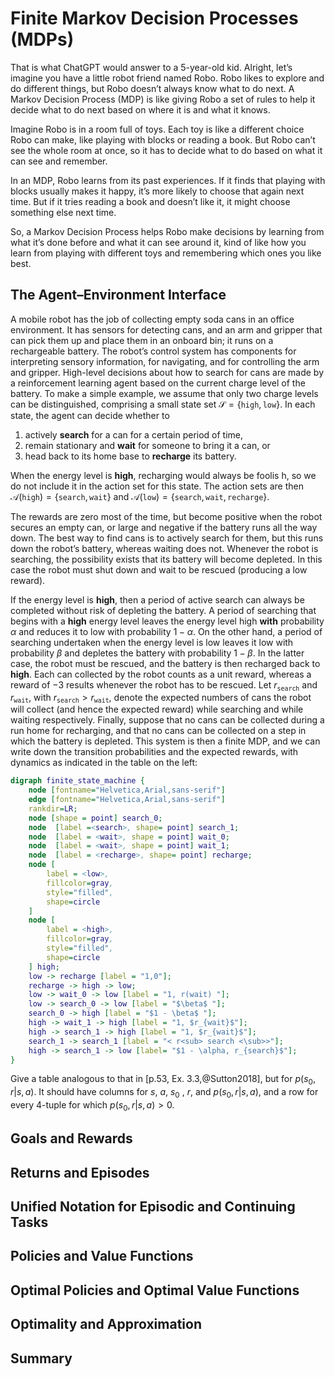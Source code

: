 #  Finite Markov Decision Processes (MDPs)

That is what ChatGPT would answer to a 5-year-old kid.
Alright, let's imagine you have a little robot friend named Robo. Robo likes to explore and do different things, but Robo doesn't always know what to do next. A Markov Decision Process (MDP) is like giving Robo a set of rules to help it decide what to do next based on where it is and what it knows.

Imagine Robo is in a room full of toys. Each toy is like a different choice Robo can make, like playing with blocks or reading a book. But Robo can't see the whole room at once, so it has to decide what to do based on what it can see and remember.

In an MDP, Robo learns from its past experiences. If it finds that playing with blocks usually makes it happy, it's more likely to choose that again next time. But if it tries reading a book and doesn't like it, it might choose something else next time.

So, a Markov Decision Process helps Robo make decisions by learning from what it's done before and what it can see around it, kind of like how you learn from playing with different toys and remembering which ones you like best.

## The Agent–Environment Interface 




:::{#exm-roboClean}
A mobile robot has the job of collecting empty soda cans in an office environment. It
has sensors for detecting cans, and an arm and gripper that can pick them up and place
them in an onboard bin; it runs on a rechargeable battery. The robot’s control system
has components for interpreting sensory information, for navigating, and for controlling
the arm and gripper. High-level decisions about how to search for cans are made by a
reinforcement learning agent based on the current charge level of the battery. 
To make a simple example, we assume that only two charge levels can be distinguished, comprising
a small state set $\mathcal{S} = \{\texttt{high}, \texttt{low} \}$. In each state, the agent can 
decide whether to 

1. actively **search** for a can for a certain period of time, 
2. remain stationary and **wait** for someone to bring it a can, or 
3. head back to its home base to **recharge** its battery.

When the energy level is **high**, recharging would always be foolis
h, so we do not include it
in the action set for this state. The action sets are then 
$\mathcal{A}(\texttt{high}) = \{\texttt{search}, \texttt{wait}\}$ and
$\mathcal{A}(\texttt{low}) = \{\texttt{search}, \texttt{wait}, \texttt{recharge}\}$.

The rewards are zero most of the time, but become positive when the robot secures an
empty can, or large and negative if the battery runs all the way down. The best way to
find cans is to actively search for them, but this runs down the robot’s battery, whereas
waiting does not. Whenever the robot is searching, the possibility exists that its battery
will become depleted. In this case the robot must shut down and wait to be rescued
(producing a low reward). 

If the energy level is **high**, then a period of active search can
always be completed without risk of depleting the battery.  A period of searching that
begins with a **high** energy level leaves the energy level high **with** probability
$\alpha$ and reduces it to low with probability $1 - \alpha$. On the other hand, a period of searching undertaken
when the energy level is low leaves it low with probability $\beta$ and depletes the battery with
probability $1 - \beta$.  In the latter case, the robot must be rescued, and the battery is then
recharged back to **high**. Each can collected by the robot counts as a unit reward, whereas
a reward of $-3$ results whenever the robot has to be rescued. Let 
$r_{\texttt{search}}$ and $r_{\texttt{wait}}$, with $r_{\texttt{search}} > r_{\texttt{wait}}$,
denote the expected numbers of cans the robot will collect (and hence the
expected reward) while searching and while waiting respectively. Finally, suppose that no
cans can be collected during a run home for recharging, and that no cans can be collected
on a step in which the battery is depleted. This system is then a finite MDP, and we
can write down the transition probabilities and the expected rewards, with dynamics as
indicated in the table on the left:

```dot
digraph finite_state_machine {
	node [fontname="Helvetica,Arial,sans-serif"]
	edge [fontname="Helvetica,Arial,sans-serif"]
    rankdir=LR;
    node [shape = point] search_0;
    node  [label =<search>, shape= point] search_1;
    node  [label = <wait>, shape = point] wait_0;
    node  [label = <wait>, shape = point] wait_1;
    node  [label = <recharge>, shape= point] recharge;
    node [
        label = <low>,
        fillcolor=gray,
        style="filled",
        shape=circle
    ]
    node [
        label = <high>,
        fillcolor=gray,
        style="filled",
        shape=circle
    ] high;
    low -> recharge [label = "1,0"];
	recharge -> high -> low;
	low -> wait_0 -> low [label = "1, r(wait) "];
    low -> search_0 -> low [label = "$\beta$ "];
    search_0 -> high [label = "$1 - \beta$ "];
    high -> wait_1 -> high [label = "1, $r_{wait}$"];
    high -> search_1 -> high [label = "1, $r_{wait}$"];
    search_1 -> search_1 [label = "< r<sub> search <\sub>>"];
    high -> search_1 -> low [label= "$1 - \alpha, r_{search}$"];
}
```
:::


:::{#exr-001}
Give a table analogous to that in [p.53, Ex. 3.3,@Sutton2018],
but for $p(s_0 , r |s, a)$. It should have columns for $s$, $a$, $s_0$ ,
 $r$, and $p(s_0 , r |s, a)$, and a row for every 4-tuple for which 
 $p(s_0 , r |s, a) > 0$.

:::


## Goals and Rewards

## Returns and Episodes

## Unified Notation for Episodic and Continuing Tasks 

## Policies and Value Functions

## Optimal Policies and Optimal Value Functions

## Optimality and Approximation

## Summary
